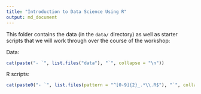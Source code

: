 ```yaml
---
title: "Introduction to Data Science Using R"
output: md_document
---
```


This folder contains the data (in the `data/` directory) as well as starter 
scripts that we will work through over the course of the workshop:

Data: 

```r
cat(paste("- `", list.files("data"), "`", collapse = "\n"))
```

R scripts:

```r
cat(paste0("- `", list.files(pattern = "^[0-9]{2}_.*\\.R$"), "`", collapse = "\n"))
```

